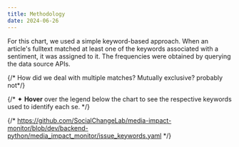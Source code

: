 ```yaml
---
title: Methodology
date: 2024-06-26
---
```


For this chart, we used a simple keyword-based approach. When an article's fulltext matched at least one of the keywords associated with a sentiment, it was assigned to it.
The frequencies were obtained by querying the data source APIs. 

{/* How did we deal with multiple matches? Mutually exclusive? probably not*/}

{/* ✦ **Hover** over the legend below the chart to see the respective keywords used to identify each se.  */}

{/* https://github.com/SocialChangeLab/media-impact-monitor/blob/dev/backend-python/media_impact_monitor/issue_keywords.yaml */}
